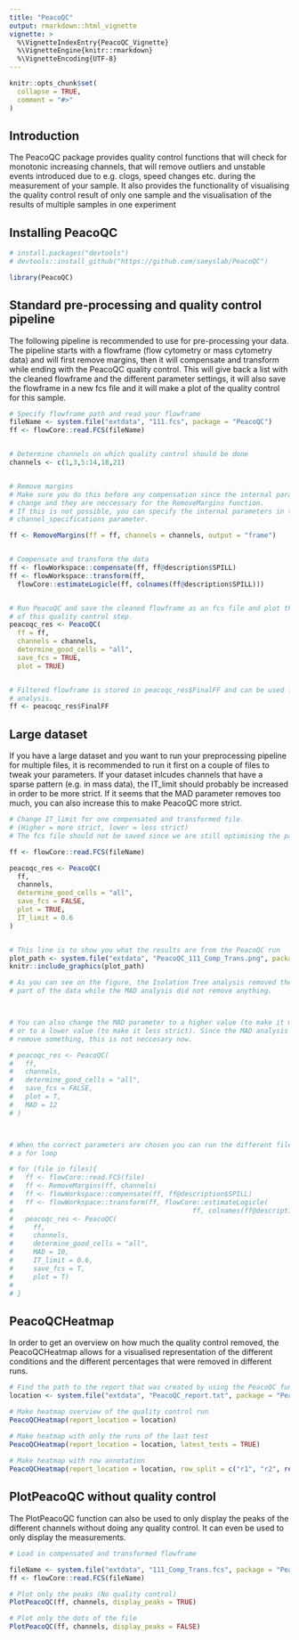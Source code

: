 ```yaml
---
title: "PeacoQC"
output: rmarkdown::html_vignette
vignette: >
  %\VignetteIndexEntry{PeacoQC_Vignette}
  %\VignetteEngine{knitr::rmarkdown}
  %\VignetteEncoding{UTF-8}
---
```


```r
knitr::opts_chunk$set(
  collapse = TRUE,
  comment = "#>"
)
```

## Introduction

The PeacoQC package provides quality control functions that will check 
for monotonic increasing channels, that will remove outliers and unstable 
events introduced due to e.g. clogs, speed changes etc. during the measurement 
of your sample. It also provides the functionality of visualising the quality
control result of only one sample and the visualisation of the results of multiple
samples in one experiment

## Installing PeacoQC

```r
# install.packages("devtools")
# devtools::install_github("https://github.com/saeyslab/PeacoQC")

library(PeacoQC)

```

## Standard pre-processing and quality control pipeline

The following pipeline is recommended to use for pre-processing your data.
The pipeline starts with a flowframe (flow cytometry or mass cytometry data) and
will first remove margins, then it will compensate and transform while ending
with the PeacoQC quality control. This will give back a list with the cleaned
flowframe and the different parameter settings, it will also save the flowframe
in a new fcs file and it will make a plot of the quality control for this sample.

```r
# Specify flowframe path and read your flowframe
fileName <- system.file("extdata", "111.fcs", package = "PeacoQC")
ff <- flowCore::read.FCS(fileName)


# Determine channels on which quality control should be done
channels <- c(1,3,5:14,18,21)


# Remove margins
# Make sure you do this before any compensation since the internal parameters
# change and they are neccessary for the RemoveMargins function.
# If this is not possible, you can specify the internal parameters in the 
# channel_specifications parameter.

ff <- RemoveMargins(ff = ff, channels = channels, output = "frame")


# Compensate and transform the data
ff <- flowWorkspace::compensate(ff, ff@description$SPILL)
ff <- flowWorkspace::transform(ff, 
  flowCore::estimateLogicle(ff, colnames(ff@description$SPILL)))


# Run PeacoQC and save the cleaned flowframe as an fcs file and plot the results
# of this quality control step.
peacoqc_res <- PeacoQC(
  ff = ff,
  channels = channels,
  determine_good_cells = "all",
  save_fcs = TRUE,
  plot = TRUE)


# Filtered flowframe is stored in peacoqc_res$FinalFF and can be used for further 
# analysis.
ff <- peacoqc_res$FinalFF


```


## Large dataset

If you have a large dataset and you want to run your preprocessing pipeline
for multiple files, it is recommended to run it first on a couple of files to 
tweak your parameters. If your dataset inlcudes channels that have a sparse 
pattern (e.g. in mass data), the IT_limit should probably be increased in order 
to be more strict. If it seems that the MAD parameter removes too much, you can
also increase this to make PeacoQC more strict.

```r

# Change IT_limit for one compensated and transformed file. 
# (Higher = more strict, lower = less strict)
# The fcs file should not be saved since we are still optimising the parameters

ff <- flowCore::read.FCS(fileName)

peacoqc_res <- PeacoQC(
  ff,
  channels,
  determine_good_cells = "all",
  save_fcs = FALSE,
  plot = TRUE,
  IT_limit = 0.6
)


# This line is to show you what the results are from the PeacoQC run
plot_path <- system.file("extdata", "PeacoQC_111_Comp_Trans.png", package = "PeacoQC")
knitr::include_graphics(plot_path)

# As you can see on the figure, the Isolation Tree analysis removed the first
# part of the data while the MAD analysis did not remove anything.



# You can also change the MAD parameter to a higher value (to make it more strict)
# or to a lower value (to make it less strict). Since the MAD analysis does not
# remove something, this is not neccesary now.

# peacoqc_res <- PeacoQC(
#   ff,
#   channels,
#   determine_good_cells = "all",
#   save_fcs = FALSE,
#   plot = T,
#   MAD = 12
# )



# When the correct parameters are chosen you can run the different files in 
# a for loop

# for (file in files){
#   ff <- flowCore::read.FCS(file)
#   ff <- RemoveMargins(ff, channels)
#   ff <- flowWorkspace::compensate(ff, ff@description$SPILL)
#   ff <- flowWorkspace::transform(ff, flowCore::estimateLogicle(
#                                             ff, colnames(ff@description$SPILL)))
#   peacoqc_res <- PeacoQC(
#     ff, 
#     channels, 
#     determine_good_cells = "all",
#     MAD = 10,
#     IT_limit = 0.6,
#     save_fcs = T,
#     plot = T)
#   
# }

```


## PeacoQCHeatmap

In order to get an overview on how much the quality control removed, 
the PeacoQCHeatmap allows for a visualised representation of the different 
conditions and the different percentages that were removed in different runs.

```r
# Find the path to the report that was created by using the PeacoQC function
location <- system.file("extdata", "PeacoQC_report.txt", package = "PeacoQC")

# Make heatmap overview of the quality control run
PeacoQCHeatmap(report_location = location)

# Make heatmap with only the runs of the last test
PeacoQCHeatmap(report_location = location, latest_tests = TRUE)
 
# Make heatmap with row annotation
PeacoQCHeatmap(report_location = location, row_split = c("r1", "r2", rep("r3",2), rep("r4", 16)))

```



## PlotPeacoQC without quality control

The PlotPeacoQC function can also be used to only display the peaks of the 
different channels without doing any quality control. It can even be used to 
only display the measurements.

```r
# Load in compensated and transformed flowframe

fileName <- system.file("extdata", "111_Comp_Trans.fcs", package = "PeacoQC")
ff <- flowCore::read.FCS(fileName)

# Plot only the peaks (No quality control)
PlotPeacoQC(ff, channels, display_peaks = TRUE)

# Plot only the dots of the file
PlotPeacoQC(ff, channels, display_peaks = FALSE)


```

















